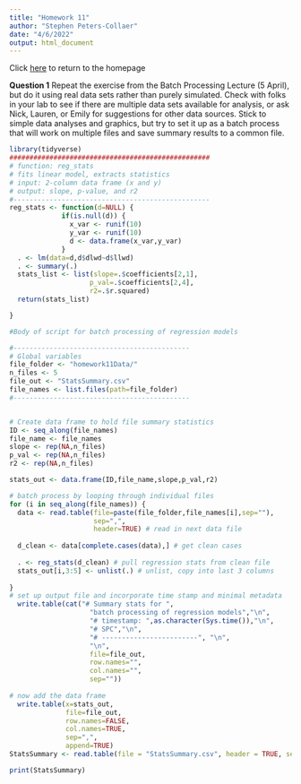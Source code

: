 ```yaml
---
title: "Homework 11"
author: "Stephen Peters-Collaer"
date: "4/6/2022"
output: html_document
---
```

Click [here](index.html) to return to the homepage 


**Question 1**  Repeat the exercise from the Batch Processing Lecture (5 April), but do it using real data sets rather than purely simulated. Check with folks in your lab to see if there are multiple data sets available for analysis, or ask Nick, Lauren, or Emily for suggestions for other data sources. Stick to simple data analyses and graphics, but try to set it up as a batch process that will work on multiple files and save summary results to a common file.

```r
library(tidyverse)
##################################################
# function: reg_stats
# fits linear model, extracts statistics
# input: 2-column data frame (x and y)
# output: slope, p-value, and r2
#------------------------------------------------- 
reg_stats <- function(d=NULL) {
             if(is.null(d)) {
               x_var <- runif(10)
               y_var <- runif(10)
               d <- data.frame(x_var,y_var)
             }
  . <- lm(data=d,d$dlwd~d$llwd)
  . <- summary(.)
  stats_list <- list(slope=.$coefficients[2,1],
                    p_val=.$coefficients[2,4],
                    r2=.$r.squared)
  return(stats_list)

}

#Body of script for batch processing of regression models

#--------------------------------------------
# Global variables
file_folder <- "homework11Data/"
n_files <- 5
file_out <- "StatsSummary.csv"
file_names <- list.files(path=file_folder)
#--------------------------------------------


# Create data frame to hold file summary statistics
ID <- seq_along(file_names)
file_name <- file_names
slope <- rep(NA,n_files)
p_val <- rep(NA,n_files)
r2 <- rep(NA,n_files)

stats_out <- data.frame(ID,file_name,slope,p_val,r2)

# batch process by looping through individual files
for (i in seq_along(file_names)) {
  data <- read.table(file=paste(file_folder,file_names[i],sep=""),
                     sep=",",
                     header=TRUE) # read in next data file
  
  d_clean <- data[complete.cases(data),] # get clean cases
  
  . <- reg_stats(d_clean) # pull regression stats from clean file
  stats_out[i,3:5] <- unlist(.) # unlist, copy into last 3 columns
  
}
# set up output file and incorporate time stamp and minimal metadata
  write.table(cat("# Summary stats for ",
                    "batch processing of regression models","\n",
                    "# timestamp: ",as.character(Sys.time()),"\n",
                    "# SPC","\n",
                    "# ------------------------", "\n",
                    "\n",
                    file=file_out,
                    row.names="",
                    col.names="",
                    sep=""))
  
# now add the data frame
  write.table(x=stats_out,
              file=file_out,
              row.names=FALSE,
              col.names=TRUE,
              sep=",",
              append=TRUE)
StatsSummary <- read.table(file = "StatsSummary.csv", header = TRUE, sep = ",")

print(StatsSummary)
```